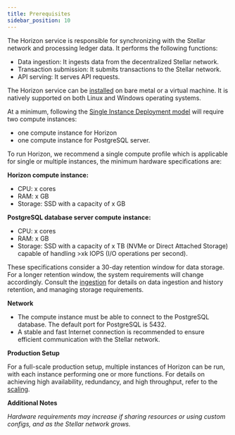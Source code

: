 ```yaml
---
title: Prerequisites
sidebar_position: 10
---
```


The Horizon service is responsible for synchronizing with the Stellar network and processing ledger data. It performs the following functions:

- Data ingestion: It ingests data from the decentralized Stellar network.
- Transaction submission: It submits transactions to the Stellar network.
- API serving: It serves API requests.

The Horizon service can be [installed](./installing.mdx) on bare metal or a virtual machine. It is natively supported on both Linux and Windows operating systems.

At a minimum, following the [Single Instance Deployment model](./configuring.mdx#single-instance-deployment) will require two compute instances:
* one compute instance for Horizon
* one compute instance for PostgreSQL server.

To run Horizon, we recommend a single compute profile which is applicable for single or multiple instances, the minimum hardware specifications are:

**Horizon compute instance:**

- CPU: x cores
- RAM: x GB
- Storage: SSD with a capacity of x GB

**PostgreSQL database server compute instance:**

- CPU: x cores
- RAM: x GB
- Storage: SSD with a capacity of x TB (NVMe or Direct Attached Storage) capable of handling >xk IOPS (I/O operations per second).

These specifications consider a 30-day retention window for data storage. For a longer retention window, the system requirements will change accordingly. Consult the [ingestion](https://developers.stellar.org/docs/run-api-server/ingestion) for details on data ingestion and history retention, and managing storage requirements.

**Network**

- The compute instance must be able to connect to the PostgreSQL database. The default port for PostgreSQL is 5432.
- A stable and fast Internet connection is recommended to ensure efficient communication with the Stellar network.

**Production Setup**

For a full-scale production setup, multiple instances of Horizon can be run, with each instance performing one or more functions. For details on achieving high availability, redundancy, and high throughput, refer to the [scaling](https://developers.stellar.org/docs/run-api-server/scaling).

**Additional Notes**

_Hardware requirements may increase if sharing resources or using custom configs, and as the Stellar network grows._
